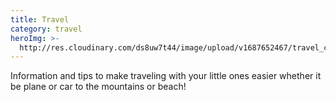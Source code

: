 ```yaml
---
title: Travel
category: travel
heroImg: >-
  http://res.cloudinary.com/ds8uw7t44/image/upload/v1687652467/travel_category_hero_image_npnpsz.jpg
---
```


Information and tips to make traveling with your little ones easier whether it be plane or car to the mountains or beach!
